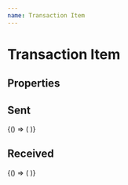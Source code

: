 ```yaml
---
name: Transaction Item
---
```




# Transaction Item

## Properties

<PropsTable of={TransactionItemComponent} />

## Sent

<Playground>
  <DoczWrapper>
    {() => (
      <TransactionItemComponent
        type='sent'
        address='123456789123456789123456789123456789'
        amount={0.8652}
        date={new Date().toISOString()}
      />
    )}
  </DoczWrapper>
</Playground>

## Received

<Playground>
  <DoczWrapper>
    {() => (
      <TransactionItemComponent
        type='received'
        address='123456789123456789123456789123456789'
        amount={1.7891}
        date={new Date().toISOString()}
      />
    )}
  </DoczWrapper>
</Playground>
